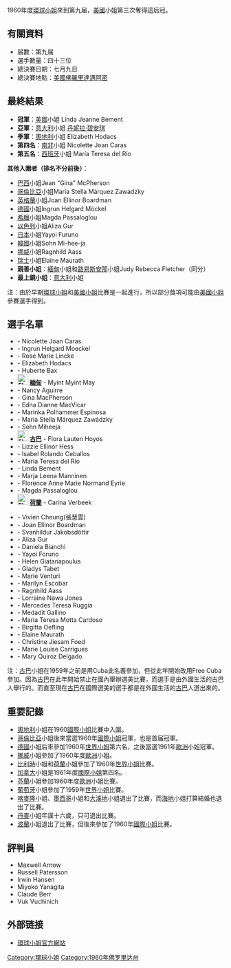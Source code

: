 1960年度[[環球小姐|環球小姐]]來到第九届，[[美國|美國]]小姐第三次奪得這后冠。

== 有關資料 ==
*届數：第九届
*選手數量：四十三位
*總決賽日期：七月九日
*總決賽地點：[[美國|美國]][[佛羅里達|佛羅里達]][[邁阿密|邁阿密]]

== 最終結果 ==
*'''冠軍'''：[[美國|美國]]小姐 Linda Jeanne Bement
*'''亞軍'''：[[意大利|意大利]]小姐 [[丹妮拉·碧安琪|丹妮拉·碧安琪]] 
*'''季軍'''：[[奧地利|奧地利]]小姐 Elizabeth Hodacs 
*'''第四名'''：[[南非|南非]]小姐 Nicolette Joan Caras 
*'''第五名'''：[[西班牙|西班牙]]小姐 María Teresa del Río 

'''其他入圍者（排名不分前後）'''：
*[[巴西|巴西]]小姐Jean "Gina" McPherson
*[[哥倫比亞|哥倫比亞]]小姐Maria Stella Márquez Zawadzky 
*[[英格蘭|英格蘭]]小姐Joan Ellinor Boardman
*[[德國|德國]]小姐Ingrun Helgard Möckel
*[[希臘|希臘]]小姐Magda Passaloglou
*[[以色列|以色列]]小姐Aliza Gur
*[[日本|日本]]小姐Yayoi Furuno
*[[韓國|韓國]]小姐Sohn Mi-hee-ja 
*[[挪威|挪威]]小姐Ragnhild Aass 
*[[瑞士|瑞士]]小姐Elaine Maurath
*'''親善小姐'''：[[緬甸|緬甸]]小姐和[[路易斯安那|路易斯安那]]小姐Judy Rebecca Fletcher（同分）
*'''最上鏡小姐'''：[[意大利|意大利]]小姐


注：由於早期[[環球小姐|環球小姐]]和[[美國小姐|美國小姐]]比賽是一起進行，所以部分獎項可能由[[美國小姐|美國小姐]]參賽選手得到。

== 選手名單 ==

{{col-begin}}
{{col-2}}
*'''{{ZAF-1928}}''' - Nicolette Joan Caras
*'''{{DEU}}''' - Ingrun Helgard Moeckel 
*'''{{ARG}}''' - Rose Marie Lincke
*'''{{AUT}}''' - Elizabeth Hodacs 
*'''{{BEL}}''' - Huberte Bax
*'''[[File:Flag_of_Myanmar.svg|25px]] [[緬甸|緬甸]]''' - Myint Myint May 
*'''{{BOL}}''' - Nancy Aguirre
*'''{{BRA}}''' - Gina MacPherson
*'''{{CAN|1957-1965}}''' - Edna Dianne MacVicar
*'''{{CHL}}''' - Marinka Polhammer Espinosa
*'''{{COL}}''' - Maria Stella Márquez Zawádzky
*'''{{KOR}}''' - Sohn Miheeja 
*'''[[File:Flag_of_Cuba.svg|25px]] [[古巴|古巴]]''' - Flora Lauten Hoyos
*'''{{DNK}}''' - Lizzie Ellinor Hess
*'''{{ECU}}''' - Isabel Rolando Ceballos
*'''{{ESP}}''' - María Teresa del Río 
*'''{{USA}}''' - Linda Bement
*'''{{FIN}}''' - Marja Leena Manninen
*'''{{FRA}}''' - Florence Anne Marie Normand Eyrie
*'''{{GRC|1828-1978}}''' - Magda Passaloglou 
*'''[[File:Flag_of_the_Netherlands.svg|25px]] [[荷蘭|荷蘭]]''' - Carina Verbeek
{{col-2}}
*'''{{flag|Hong Kong|colonial}}''' - Vivien Cheung(張慧雲)
*'''{{ENG}}''' - Joan Ellinor Boardman 
*'''{{ISL}}''' - Svanhildur Jakobsdóttir
*'''{{ISR}}''' - Aliza Gur 
*'''{{ITA}}''' - Daniela Bianchi 
*'''{{JPN}}''' - Yayoi Foruno
*'''{{JOR}}''' - Helen Giatanapoulus
*'''{{LBN}}''' - Gladys Tabet
*'''{{LUX}}''' - Marie Venturi
*'''{{MAR}}''' - Marilyn Escobar
*'''{{NOR}}''' - Ragnhild Aass 
*'''{{NZL}}''' - Lorraine Nawa Jones
*'''{{PRY}}''' - Mercedes Teresa Ruggia
*'''{{PER}}''' - Medadit Gallino
*'''{{PRT}}''' - Maria Teresa Motta Cardoso
*'''{{SWE}}''' - Birgitta Oefling
*'''{{CHE}}''' - Elaine Maurath 
*'''{{SUR}}''' - Christine Jiesam Foed
*'''{{TUN}}''' - Marie Louise Carrigues
*'''{{VEN}}''' - Mary Quiróz Delgado
{{col-end}}

注：[[古巴|古巴]]小姐在1959年之前是用Cuba此名義參加，但從此年開始改用Free Cuba參加。因為[[古巴|古巴]]在此年開始禁止在國內舉辦選美比賽，而選手是由外國生活的古巴人舉行的。而直至現在[[古巴|古巴]]在國際選美的選手都是在外國生活的[[古巴|古巴]]人選出來的。

== 重要記錄 ==
*[[奧地利|奧地利]]小姐在1960[[國際小姐|國際小姐]]比賽中入圍。
*[[哥倫比亞|哥倫比亞]]小姐後來當選1960年[[國際小姐|國際小姐]]冠軍，也是首届冠軍。
*[[德國|德國]]小姐后來參加1960年[[世界小姐|世界小姐]]第六名，之後當選1961年[[歐洲|歐洲]]小姐冠軍。
*[[挪威|挪威]]小姐參加了1960年度[[歐洲|歐洲]]小姐。
*[[比利時|比利時]]小姐和[[荷蘭|荷蘭]]小姐參加了1960年[[世界小姐|世界小姐]]比賽。
*[[加拿大|加拿大]]小姐是1961年度[[國際小姐|國際小姐]]第四名。
*[[芬蘭|芬蘭]]小姐參加1960年度[[歐洲|歐洲]]小姐比賽。
*[[葡萄牙|葡萄牙]]小姐參加了1959年[[世界小姐|世界小姐]]比賽。
*[[喀麥隆|喀麥隆]]小姐、[[墨西哥|墨西哥]]小姐和[[大溪地|大溪地]]小姐退出了比賽，而[[海地|海地]]小姐打算結婚也退出了比賽。
*[[丹麥|丹麥]]小姐年謹十六歲，只可退出比賽。
*[[波蘭|波蘭]]小姐退出了比賽，但後來參加了1960年[[國際小姐|國際小姐]]比賽。

== 評判員 ==

*Maxwell Arnow
*Russell Patersson
*Irwin Hansen
*Miyoko Yanagita
*Claude Berr
*Vuk Vuchinich

== 外部链接 ==

* [http://www.missuniverse.com 環球小姐官方網站]{{Wayback|url=http://www.missuniverse.com/ |date=20110225132231 }}

{{Miss Universe}}

[[Category:環球小姐|Category:環球小姐]]
[[Category:1960年佛罗里达州|Category:1960年佛罗里达州]]